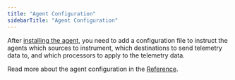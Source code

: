 ```yaml
---
title: "Agent Configuration"
sidebarTitle: "Agent Configuration"
---
```


After [installing the agent](/vmagent/quickstart/installation), you need to add a configuration file to instruct the agents which sources to instrument, which destinations to send telemetry data to, and which processors to apply to the telemetry data.

Read more about the agent configuration in the [Reference](/vmagent/configuration/reference).
